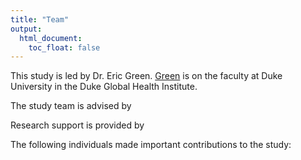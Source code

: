 ```yaml
---
title: "Team"
output:
  html_document:
    toc_float: false
---
```


This study is led by Dr. Eric Green. [Green](https://globalhealth.duke.edu/people/faculty/green-eric) is on the faculty at Duke University in the Duke Global Health Institute.

The study team is advised by 

Research support is provided by 

The following individuals made important contributions to the study: 
